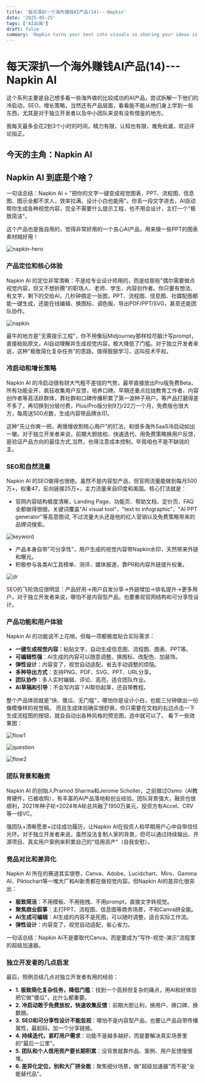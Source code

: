 ```yaml
---
title: '每天深扒一个海外赚钱AI产品(14)---Napkin'
date: '2025-05-25'
tags: ['AI出海']
draft: false
summary: 'Napkin turns your text into visuals so sharing your ideas is quick and effective.'
---
```


# 每天深扒一个海外赚钱AI产品(14)--- Napkin AI

这个系列主要是自己想多看一些海外做的比较成功的AI产品，尝试拆解一下他们的冷启动，SEO，增长策略，当然还有产品层面，看看能不能从他们身上学到一些东西，尤其是对于独立开发者以及中小团队来说有没有借鉴的地方。

我每天最多会花2到3个小时的时间，精力有限，认知也有限，难免纰漏，欢迎评论指正。

## 今天的主角：Napkin AI

## Napkin AI 到底是个啥？

一句话总结：Napkin AI = "把你的文字一键变成视觉图表，PPT、流程图、信息图、图示全都不求人，效率拉满，设计小白也能用"。你丢一段文字进去，AI自动帮你生成各种视觉内容，完全不需要什么提示工程，也不用会设计，主打一个"极致简洁"。

这个产品也是我自用的，觉得非常好用的一个良心AI产品，用来做一些PPT的图表素材贼好用！

![napkin-hero](/static/images/14-napkin/napkin-hero.png)

### 产品定位和核心体验

Napkin AI 的定位非常清晰：不是给专业设计师用的，而是给那些"偶尔需要做点视觉内容，但又不想折腾"的职场人、老师、学生、内容创作者。你只要有想法、有文字，剩下的交给AI，几秒钟搞定一张图，PPT、流程图、信息图、社媒配图都能一键生成，还能在线编辑、换图标、调色板、导出PDF/PPT/SVG，甚至还能团队协作。

![napkin](/static/images/14-napkin/napkin.gif)

最牛的地方是"无需提示工程"，你不用像玩Midjourney那样绞尽脑汁写prompt，直接粘贴原文，AI自动理解并生成视觉内容，极大降低了门槛。对于独立开发者来说，这种"极致简化复杂任务"的思路，值得狠狠学习，这叫技术平权。


### 冷启动和增长策略

Napkin AI 的冷启动很有财大气粗不差钱的气势，最早直接放出Pro版免费Beta，所有功能全开，疯狂收集用户反馈，培养口碑。早期还重点拉拢教育工作者、内容创作者等高活跃群体，靠社群和口碑传播积累了第一波种子用户。等产品打磨得差不多了，再切换到分层付费，Plus/Pro版分别9刀/22刀一个月，免费版也很大方，每周送500点数，生成内容带品牌水印。

这种"先让你爽一把，再慢慢收割核心用户"的打法，和很多海外SaaS冷启动如出一辙。对于独立开发者来说，前期大胆放权、快速迭代、用免费策略换用户反馈，是验证产品方向的最佳方式,当然，也得注意成本控制，毕竟咱也不是不缺钱的主。

### SEO和自然流量

Napkin AI 的SEO做得也很绝。虽然不是内容型产品，但官网流量能做到每月500万+，权重47，反向链接25万+，主力流量来自印度和美国。核心打法就是：
- 官网内容结构极度清晰，Landing Page、功能页、帮助文档、定价页、FAQ全都做得很细，关键词覆盖"AI visual tool"、"text to infographic"、"AI PPT generator"等高意图词, 不过流量大头还是他的红人营销以及免费策略带来的品牌词搜索。

![keyword](/static/images/14-napkin/keyword.png)

- 产品本身自带"可分享性"，用户生成的视觉内容带Napkin水印，天然带来外链和曝光。
- 积极参与各类AI工具榜单、测评、媒体报道，靠PR和内容外链提升权重。

![dr](/static/images/14-napkin/dr.png)

SEO的飞轮效应很明显：产品好用→用户自发分享→外链增加→排名提升→更多用户。对于独立开发者来说，哪怕不是内容型产品，也要重视官网结构和可分享性设计。


### 产品功能和用户体验

Napkin AI 的功能说不上花哨，但每一项都极度贴合实际需求：
- **一键生成视觉内容**：粘贴文字，自动生成信息图、流程图、图表、PPT等。
- **可编辑性强**：AI生成的内容可以随意调整、换图标、改配色、加装饰。
- **弹性设计**：内容变了，视觉自动适配，省去手动调整的烦恼。
- **多种导出方式**：支持PNG、PDF、SVG、PPT、URL分享。
- **团队协作**：多人实时编辑、评论、高亮，适合团队作业。
- **AI草稿和引导**：不会写内容？AI帮你起草，还自带教程。

整个产品体验就是"快、傻瓜、无门槛"，哪怕你是设计小白，也能三分钟做出一份像模像样的视觉稿。
而且生成体验确实很舒爽，你只需要在文档的右边点击一下生成流程图的按钮，就会自动出各种风格的预览图，选中就可以了。
看下一些效果图：

![flow1](/static/images/14-napkin/flow1.png)

![question](/static/images/14-napkin/question.png)

![flow2](/static/images/14-napkin/flow2.png)

### 团队背景和融资

Napkin AI 的创始人Pramod Sharma和Jerome Scholler，之前做过Osmo（AI教育硬件，已被收购），有丰富的AI产品落地和创业经验。团队背景强大，融资也很顺利，2021年种子轮+2024年A轮总共融了1950万美元，投资方有Accel、CRV等一线VC。

强团队+清晰愿景+过往成功履历，让Napkin AI在投资人和早期用户心中自带信任光环。对于独立开发者来说，虽然没法复制人家的背景，但可以通过持续输出、开源项目、真实用户案例来积累自己的"信用资产"（自我安慰）。

### 竞品对比和差异化

Napkin AI 所在的赛道其实很卷，Canva、Adobe、Lucidchart、Miro、Gamma AI、Piktochart等一堆大厂和AI新贵都在做视觉内容。但Napkin AI的差异化很突出：
- **极致简洁**：不用模板、不用拖拽、不用prompt，直接文字转视觉。
- **聚焦商业叙事**：主打PPT、流程图、信息图等商务场景，不和Canva拼全能。
- **AI生成可编辑**：AI生成的内容不是死图，可以随时调整，适合实际工作流。
- **弹性设计**：内容变了，视觉自动适配，省心省力。

一句话总结：Napkin AI不是要取代Canva，而是要成为"写作-视觉-演示"流程里的超级加速器。


### 独立开发者的几点启发

最后，照例总结几点对独立开发者有用的经验：

- **1. 极致简化复杂任务，降低门槛**：找到一个高频但复杂的痛点，用AI和好体验把它做"傻瓜"，比什么都重要。
- **2. 冷启动敢于免费放权，快速收集反馈**：前期大胆让利，换用户、换口碑、换数据。
- **3. SEO和可分享性设计不能忽视**：哪怕不是内容型产品，也要让产品自带传播属性，最起码，加一个分享链接。
- **4. 持续迭代，紧盯用户需求**：功能不是越多越好，而是要解决真实场景里的"最后一公里"。
- **5. 团队和个人信用资产要长期积累**：没背景就靠作品、案例、用户反馈慢慢堆。
- **6. 差异化定位，别和大厂拼全能**：聚焦细分场景，做"超级加速器"而不是"全能替代品"。

